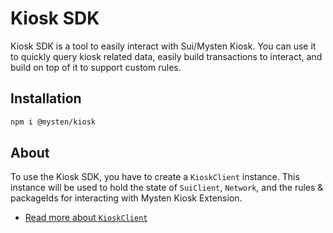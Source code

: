 # Kiosk SDK

Kiosk SDK is a tool to easily interact with Sui/Mysten Kiosk. You can use it to quickly query kiosk
related data, easily build transactions to interact, and build on top of it to support custom rules.

## Installation

```sh npm2yarn
npm i @mysten/kiosk
```

## About

To use the Kiosk SDK, you have to create a `KioskClient` instance. This instance will be used to
hold the state of `SuiClient`, `Network`, and the rules & packageIds for interacting with Mysten
Kiosk Extension.

- [Read more about `KioskClient`](/kiosk/kiosk-client/introduction)

